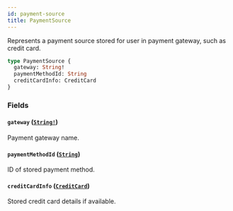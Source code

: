 ```yaml
---
id: payment-source
title: PaymentSource
---
```


Represents a payment source stored for user in payment gateway, such as credit card.

```graphql
type PaymentSource {
  gateway: String!
  paymentMethodId: String
  creditCardInfo: CreditCard
}
```

### Fields

#### `gateway` ([`String!`](/developer/api-reference/scalars/string.mdx))

Payment gateway name.

#### `paymentMethodId` ([`String`](/developer/api-reference/scalars/string.mdx))

ID of stored payment method.

#### `creditCardInfo` ([`CreditCard`](/developer/api-reference/objects/credit-card.mdx))

Stored credit card details if available.
